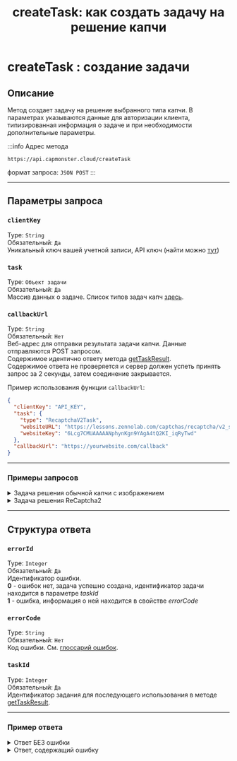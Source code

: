 ﻿---
sidebar_position: 0
sidebar_label: createTask
title: "createTask: как создать задачу на решение капчи" 
description: "createTask: метод создаёт задачу для решения капчи определённого типа. В параметрах указываются данные клиента для авторизации, типизированные данные задачи и другие дополнительные параметры."
---


<ArticleHead slug="api/methods/create-task" />

# createTask : создание задачи

## **Описание**
Метод создает задачу на решение выбранного типа капчи. В параметрах указываются данные для авторизации клиента, типизированная информация о задаче и при необходимости дополнительные параметры.

:::info Адрес метода
```http
https://api.capmonster.cloud/createTask
```
формат запроса: `JSON POST`
:::

-----
## Параметры запроса

### `clientKey`
Type: `String` <br />
Обязательный: `Да`<br />
Уникальный ключ вашей учетной записи, API ключ (найти можно [тут](https://capmonster.cloud/Dashboard))

### `task`
Type: `Объект задачи` <br />
Обязательный: `Да`<br />
Массив данных о задаче. Список типов задач капч [здесь](../../captchas).

### `callbackUrl`
Type: `String` <br />
Обязательный: `Нет`<br />
Веб-адрес для отправки результата задачи капчи. Данные отправляются POST запросом.<br />Содержимое идентично ответу метода [getTaskResult](./get-task-result.md).<br />Содержимое ответа не проверяется и сервер должен успеть принять запрос за 2 секунды, затем соединение закрывается.

Пример использования функции `callbackUrl`:

```json
{
  "clientKey": "API_KEY",
  "task": {
    "type": "RecaptchaV2Task",
    "websiteURL": "https://lessons.zennolab.com/captchas/recaptcha/v2_simple.php?level=high",
    "websiteKey": "6Lcg7CMUAAAAANphynKgn9YAgA4tQ2KI_iqRyTwd"
  },
  "callbackUrl": "https://yourwebsite.com/callback"
}
```

--- 

### Примеры запросов

  <details>
    <summary>
      Задача решения обычной капчи с изображением
    </summary>

```json
    {
      "clientKey":"API_KEY",
      "task": 
      {
        "type":"ImageToTextTask",
        "body":"BASE64_BODY_HERE!"
      }
    }
```
  </details>

  <details>
    <summary>
      Задача решения ReCaptcha2
    </summary>

```json
    {
      "clientKey":"API_KEY",
      "task": 
      {
        "type":"RecaptchaV2Task",
        "websiteURL":"https://lessons.zennolab.com/captchas/recaptcha/v2_simple.php?level=high",
        "websiteKey":"6Lcg7CMUAAAAANphynKgn9YAgA4tQ2KI_iqRyTwd"
      }
    }
```
  </details>

-----
## Структура ответа

### `errorId`
Type: `Integer` <br />
Обязательный: `Да`<br />
Идентификатор ошибки.<br />**0** - ошибок нет, задача успешно создана, идентификатор задачи находится в параметре *taskId*<br />**1** - ошибка, информация о ней находится в свойстве *errorCode*

### `errorCode`
Type: `String` <br />
Обязательный: `Нет`<br />
Код ошибки. См. [глоссарий ошибок](../api-errors.md).

### `taskId`
Type: `Integer` <br />
Обязательный: `Да`<br />
Идентификатор задания для последующего использования в методе [getTaskResult](./get-task-result.md).

---

### Пример ответа

<details>
    <summary>Ответ БЕЗ ошибки</summary>

```json
    {
      "errorId": 0,
      "taskId": 7654321
    }
```
  </details>

  <details>
    <summary>Ответ, содержащий ошибку</summary>

```json
    {
        "errorId": 1,
        "errorCode": "ERROR_KEY_DOES_NOT_EXIST",
        "errorDescription": "Account authorization key not found in the system or has incorrect format",
        "taskId": 0
    }
```
  </details>
